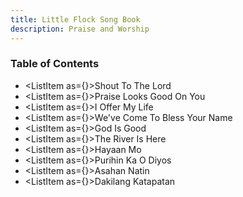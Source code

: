 ```yaml
---
title: Little Flock Song Book
description: Praise and Worship
---
```



### Table of Contents

* <ListItem as={<Link to="/ShoutToTheLord" />}>Shout To The Lord</ListItem>
* <ListItem as={<Link to="/PraiseLooksGoodOnYou" />}>Praise Looks Good On You</ListItem>
* <ListItem as={<Link to="/IOfferMyLife" />}>I Offer My Life</ListItem>
* <ListItem as={<Link to="/WeveComeToBless" />}>We've Come To Bless Your Name</ListItem>
* <ListItem as={<Link to="/GodIsGood" />}>God Is Good</ListItem>
* <ListItem as={<Link to="/TheRiverIsHere" />}>The River Is Here</ListItem>
* <ListItem as={<Link to="/HayaanMo" />}>Hayaan Mo</ListItem>
* <ListItem as={<Link to="/PurihinKaODiyos" />}>Purihin Ka O Diyos</ListItem>
* <ListItem as={<Link to="/AsahanNatin" />}>Asahan Natin</ListItem>
* <ListItem as={<Link to="/DakilangKatapatan" />}>Dakilang Katapatan</ListItem>
